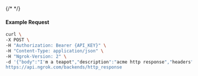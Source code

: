 {/* <!-- Code generated for API Clients. DO NOT EDIT. --> */}

#### Example Request
```bash
curl \
-X POST \
-H "Authorization: Bearer {API_KEY}" \
-H "Content-Type: application/json" \
-H "Ngrok-Version: 2" \
-d '{"body":"I'm a teapot","description":"acme http response","headers":{"Content-Type":"text/plain"},"metadata":"{\"environment\": \"staging\"}","status_code":418}' \
https://api.ngrok.com/backends/http_response
```